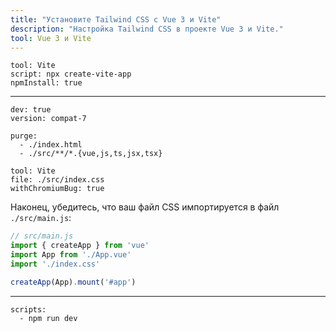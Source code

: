 ```yaml
---
title: "Установите Tailwind CSS с Vue 3 и Vite"
description: "Настройка Tailwind CSS в проекте Vue 3 и Vite."
tool: Vue 3 и Vite
---
```


```preval installation
tool: Vite
script: npx create-vite-app 
npmInstall: true
```

---

```preval setup
dev: true
version: compat-7
```

```preval configuration
purge:
  - ./index.html
  - ./src/**/*.{vue,js,ts,jsx,tsx}
```

```preval include
tool: Vite
file: ./src/index.css
withChromiumBug: true
```

Наконец, убедитесь, что ваш файл CSS импортируется в файл `./src/main.js`:

```js
// src/main.js
import { createApp } from 'vue'
import App from './App.vue'
import './index.css'

createApp(App).mount('#app')
```

---

```preval finish
scripts:
  - npm run dev
```

